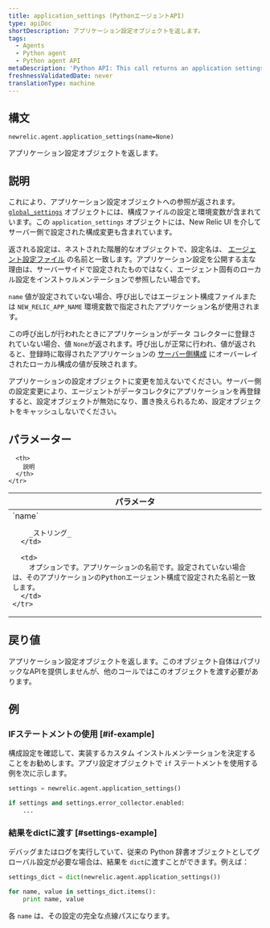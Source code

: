 ```yaml
---
title: application_settings (PythonエージェントAPI)
type: apiDoc
shortDescription: アプリケーション設定オブジェクトを返します。
tags:
  - Agents
  - Python agent
  - Python agent API
metaDescription: 'Python API: This call returns an application settings object.'
freshnessValidatedDate: never
translationType: machine
---
```


## 構文

```
newrelic.agent.application_settings(name=None)
```

アプリケーション設定オブジェクトを返します。

## 説明

これにより、アプリケーション設定オブジェクトへの参照が返されます。 [`global_settings`](/docs/agents/python-agent/python-agent-api/global_settings) オブジェクトには、構成ファイルの設定と環境変数が含まれています。この `application_settings` オブジェクトには、New Relic UI を介してサーバー側で設定された構成変更も含まれています。

返される設定は、ネストされた階層的なオブジェクトで、設定名は、 [エージェント設定ファイル](/docs/agents/python-agent/installation-and-configuration/python-agent-configuration) の名前と一致します。アプリケーション設定を公開する主な理由は、サーバーサイドで設定されたものではなく、エージェント固有のローカル設定をインストゥルメンテーションで参照したい場合です。

`name` 値が設定されていない場合、呼び出しではエージェント構成ファイルまたは `NEW_RELIC_APP_NAME` 環境変数で指定されたアプリケーション名が使用されます。

この呼び出しが行われたときにアプリケーションがデータ コレクターに登録されていない場合、値 `None`が返されます。呼び出しが正常に行われ、値が返されると、登録時に取得されたアプリケーションの [サーバー側構成](/docs/agents/manage-apm-agents/configuration/configure-agent#ssc) にオーバーレイされたローカル構成の値が反映されます。

<Callout variant="important">
  アプリケーションの設定オブジェクトに変更を加えないでください。サーバー側の設定変更により、エージェントがデータコレクタにアプリケーションを再登録すると、設定オブジェクトが無効になり、置き換えられるため、設定オブジェクトをキャッシュしないでください。
</Callout>

## パラメーター

<table>
  <thead>
    <tr>
      <th width="25%">
        パラメータ
      </th>

      <th>
        説明
      </th>
    </tr>
  </thead>

  <tbody>
    <tr>
      <td>
        `name`

        _ストリング_
      </td>

      <td>
        オプションです。アプリケーションの名前です。設定されていない場合は、そのアプリケーションのPythonエージェント構成で設定された名前と一致します。
      </td>
    </tr>
  </tbody>
</table>

## 戻り値

アプリケーション設定オブジェクトを返します。このオブジェクト自体はパブリックなAPIを提供しませんが、他のコールではこのオブジェクトを渡す必要があります。

## 例

### IFステートメントの使用 [#if-example]

構成設定を確認して、実装するカスタム インストルメンテーションを決定することをお勧めします。アプリ設定オブジェクトで `if` ステートメントを使用する例を次に示します。

```py
settings = newrelic.agent.application_settings()

if settings and settings.error_collector.enabled:
    ...
```

### 結果をdictに渡す [#settings-example]

デバッグまたはログを実行していて、従来の Python 辞書オブジェクトとしてグローバル設定が必要な場合は、結果を `dict`に渡すことができます。例えば：

```py
settings_dict = dict(newrelic.agent.application_settings())

for name, value in settings_dict.items():
    print name, value
```

各 `name` は、その設定の完全な点線パスになります。
